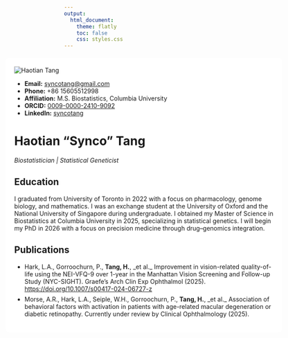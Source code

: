 ```yaml
---
output:
  html_document:
    theme: flatly
    toc: false
    css: styles.css  
---
```



```{=html}
<div class="container" style="
     margin-left: -135px;
     margin-top: 20px;
     margin-bottom: 40px;
     background-color: rgba(255,255,255,0.9);
     padding: 20px;
     border-radius: 8px;
   ">

  <div class="row">
    <!-- PHOTO & CONTACTS -->
    <div class="col-md-3 text-left">
      <img src="profile.jpg"
           alt="Haotian Tang"
           class="img-fluid rounded-circle mb-3">
      <ul class="list-unstyled">
        <li><strong>Email:</strong>
            <a href="mailto:syncotang@gmail.com">
              syncotang@gmail.com
            </a>
        </li>
        <li><strong>Phone:</strong> +86 15605512998</li>
        <li><strong>Affiliation:</strong>
            M.S. Biostatistics, Columbia University
        </li>
        <li><strong>ORCID:</strong>
            <a href="https://orcid.org/0009-0000-2410-9092" target="_blank">
              0009-0000-2410-9092
            </a>
        </li>
        <li><strong>LinkedIn:</strong>
            <a href="https://www.linkedin.com/in/syncotang/" target="_blank">
              syncotang
            </a>
        </li>
      </ul>
    </div>

    <!-- NAME, TAGLINE & BIO -->
<div class="col-md-9">
  <h1>Haotian “Synco” Tang</h1>
  <!-- Larger tagline -->
   <p><em>Biostatistician | Statistical Geneticist</em></p>
  </h3>

  <!-- Education section -->
  <h2>Education</h2>
  <p>
    I graduated from University of Toronto in 2022 with a focus on pharmacology, genome biology, and mathematics. I was an exchange student at the University of Oxford and the National University of Singapore during undergraduate.  
    I obtained my Master of Science in Biostatistics at Columbia University in 2025, specializing in statistical genetics.  
    I will begin my PhD in 2026 with a focus on precision medicine through drug–genomics integration.
  </p>

  <!-- Publications section -->
  <h2>Publications</h2>
  <ul class="list-unstyled">
    <li>
      Hark, L.A., Gorroochurn, P., <strong>Tang, H.</strong>, _et al._  
      Improvement in vision-related quality-of-life using the NEI-VFQ-9 over 1-year  
      in the Manhattan Vision Screening and Follow-up Study (NYC-SIGHT).  
      Graefe’s Arch Clin Exp Ophthalmol (2025).  
  <a href="https://doi.org/10.1007/s00417-024-06727-z" target="_blank">
  https://doi.org/10.1007/s00417-024-06727-z
</a>
    </li>
    <li style="margin-top:0.5em;">
      Morse, A.R., Hark, L.A., Seiple, W.H., Gorroochurn, P., <strong>Tang, H.</strong>, _et al._  
      Association of behavioral factors with activation in patients with age-related  
      macular degeneration or diabetic retinopathy. Currently under review by  
      Clinical Ophthalmology (2025).
    </li>
  </ul>
</div>
  </div>

</div>


 
```


